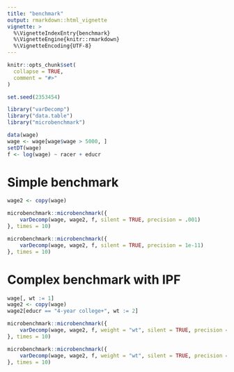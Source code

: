 ```yaml
---
title: "benchmark"
output: rmarkdown::html_vignette
vignette: >
  %\VignetteIndexEntry{benchmark}
  %\VignetteEngine{knitr::rmarkdown}
  %\VignetteEncoding{UTF-8}
---
```


```r
knitr::opts_chunk$set(
  collapse = TRUE,
  comment = "#>"
)

set.seed(2353454)
```

```r
library("varDecomp")
library("data.table")
library("microbenchmark")

data(wage)
wage <- wage[wage$wage > 5000, ]
setDT(wage)
f <- log(wage) ~ racer + educr
```

# Simple benchmark

```r
wage2 <- copy(wage)

microbenchmark::microbenchmark({
    varDecomp(wage, wage2, f, silent = TRUE, precision = .001)
}, times = 10)

microbenchmark::microbenchmark({
    varDecomp(wage, wage2, f, silent = TRUE, precision = 1e-11)
}, times = 10)
```

# Complex benchmark with IPF

```r
wage[, wt := 1]
wage2 <- copy(wage)
wage2[educr == "4-year college+", wt := 2]

microbenchmark::microbenchmark({
    varDecomp(wage, wage2, f, weight = "wt", silent = TRUE, precision = .001)
}, times = 10)

microbenchmark::microbenchmark({
    varDecomp(wage, wage2, f, weight = "wt", silent = TRUE, precision = 1e-11)
}, times = 10)

```


